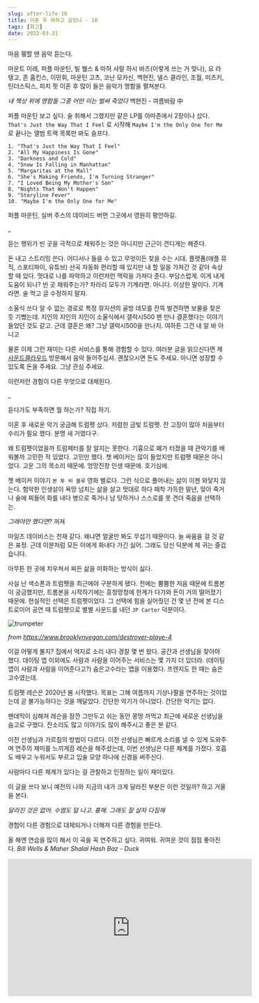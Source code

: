 ```yaml
---
slug: after-life-10
title: 이혼 후 뭐하고 살았나 - 10
tags: [회고]
date: 2022-03-31
---
```


마음 휑할 땐 음악 듣는다.

마운트 이레, 퍼플 마운틴, 빌 웰스 & 마허 샤랄 하시 바즈(이렇게 쓰는 거 맞나), 요 라 텡고, 존 홉킨스, 이민휘, 마운틴 고츠, 코난 모카신, 백현진, 넬스 클라인, 조월, 미츠키, 틴더스틱스, 피치 핏
이혼 후 많이 들은 음악가 명함을 펼쳐본다.

_내 책상 위에 명함들_
_그중 어떤 이는 벌써 죽었다_
백현진 - 여름바람 中

퍼플 마운틴 보고 싶다. 술 취해서 그랬지만 같은 LP를 아마존에서 2장이나 샀다.
`That's Just the Way That I Feel` 로 시작해
`Maybe I'm the Only One for Me` 로 끝나는 앨범 트랙 목록만 봐도 슬프다.

```
1. "That's Just the Way That I Feel"
2. "All My Happiness Is Gone"
3. "Darkness and Cold"
4. "Snow Is Falling in Manhattan"
5. "Margaritas at the Mall"
6. "She's Making Friends, I'm Turning Stranger"
7. "I Loved Being My Mother's Son"
8. "Nights That Won't Happen"
9. "Storyline Fever"
10. "Maybe I'm the Only One for Me"
```

퍼플 마운틴, 실버 주스의 데이비드 버먼 그곳에서 영원히 평안하길.

\_

듣는 행위가 빈 곳을 극적으로 채워주는 것은 아니지만 근근이 견디게는 해준다.

돈 내고 스트리밍 쓴다.
어디서나 들을 수 있고 무엇이든 찾을 수는 시대.
플랫폼(애플 뮤직, 스포티파이, 유튜브) 선곡 자동화 편리할 때 있지만 내 할 일을 가져간 것 같아 속상할 때 있다.
멋대로 나를 파악하고 이런저런 맥락을 가져다 준다. 부담스럽게.
이게 내게 도움이 되나? 빈 곳 채워주는가? 차라리 모두가 기계라면. 아니다. 이상한 말이다. 기계라면. 술 먹고 글 수정하지 말자.

소울식 쓰다 알 수 없는 경로로 특정 뮤지션의 골방 데모를 잔뜩 발견하면 보물을 찾은 듯 기뻤는데. 지인의 지인의 지인이 소울식에서 갤럭시500 팬 만나 결혼했다는 이야기 들었던 것도 같고. 근데 결혼은 왜? 그냥 갤럭시500을 만나지. 여하튼 그건 내 알 바 아니고

물론 이제 그런 재미는 다른 서비스를 통해 경험할 수 있다. 여러분 글을 읽으신다면 제 [사운드클라우드](https://soundcloud.com/yousleepwhen) 방문해서 음악 들어주십셔. 괜찮으시면 돈도 주세요. 아니면 성장할 수 있도록 돈을 주세요. 그냥 관심 주세요.

이런저런 경험이 다른 무엇으로 대체된다.

\_

듣다가도 부족하면 뭘 하는가? 직접 하기.

이혼 후 새로운 악기 궁금해 트럼펫 샀다.
저렴한 금빛 트럼펫.
잔 고장이 많아 처음부터 수리가 필요 했다. 분명 새 거였다구.

왜 트럼펫이었을까 트럼페터를 잘 알지는 못한다. 기흉으로 폐가 터졌을 때 관악기를 배워볼까 고민한 적 있었다. 고민만 했다.
쳇 베이커는 많이 들었지만 트럼펫 때문은 아니었다. 고운 그의 목소리 때문에. 엉망진창 인생 때문에. 호기심에.

쳇 베이커 이야기 `본 투 비 블루` 영화 별로다. 그런 식으로 풀어내는 삶이 이젠 와닿지 않는다.
험악한 인생살이 욕망 넘치는 삶을 살고 멋대로 하다 패착 가득한 말년, 맞아 죽거나 술에 찌들어 화를 내다 병으로 죽거나 남 탓하거나 스스로를 못 견뎌 죽음을 선택하는.

_그래야만 했다면?_
꺼져

마일즈 데이비스는 천재 같다. 왜냐면 얼굴만 봐도 무섭기 때문이다. 늘 싸움을 걸 것 같은 표정. 근데 이분처럼 모든 이에게 화내다 가긴 싫어. 그래도 당신 덕분에 제 귀는 즐겁습니다.

아무튼 한 곳에 치우쳐서 찌든 삶을 미화하는 방식이 싫다.

사실 난 색소폰과 트럼펫을 최근에야 구분하게 됐다. 전에는 뿜뿜한 저음 때문에 트롬본이 궁금했지만, 트롬본을 시작하기에는 흥청망청에 한계가 다가와 돈이 거의 떨어졌기 때문에.
현실적인 선택은 트럼펫이었다. 그 선택에 힘을 실어줬던 건 몇 년 전에 본 디스트로이어 공연 때 트럼펫으로 별별 사운드를 내던 `JP Carter` 덕분이다.

<img src="/destroyer-2.jpeg" alt="trumpeter" />

_from https://www.brooklynvegan.com/destroyer-playe-4_

이걸 어떻게 불지? 집에서 억지로 소리 내다 경찰 몇 번 왔다. 공간과 선생님을 찾아야 했다.
데이팅 앱 이외에도 사람과 사람을 이어주는 서비스는 몇 가지 더 있더라.
(데이팅 앱이 사람과 사람을 이어준다고?)
숨은고수라는 앱을 이용했다.
프렌지도 한 때는 숨은고수였는데.

트럼펫 레슨은 2020년 봄 시작했다. 목표는 그해 여름까지 기상나팔을 연주하는 것이었는데 곧 불가능하다는 것을 깨달았다. 간단한 악기가 아니었다. 간단한 악기는 없다.

펜데믹이 심해져 레슨을 잠깐 그만두고 쉬는 동안 몽땅 까먹고 최근에 새로운 선생님을 숨고로 구했다. 잔소리도 많고 이야기도 많이 해주시고 좋은 분 같다.

이전 선생님과 가르침의 방법이 다르다. 이전 선생님은 빠르게 소리를 낼 수 있게 도와주며 연주의 재미를 느끼게끔 레슨을 해주셨는데, 이번 선생님은 다른 체계를 가졌다. 호흡도 배우고 누워서도 부르고 입술 모양 하나에 신경을 써주신다.

사람마다 다른 체계가 있다는 걸 관찰하고 인정하는 일이 재미있다.

이 글을 쓰다 보니 예전의 나와 지금의 내가 크게 달라진 부분은 이런 것일까? 하고
거울을 본다.

_달라진 것은 없어. 수염도 덜 나고. 흉해. 그래도 잘 살자 다짐해_

경험이 다른 경험으로 대체되거나 더해져 다른 경험을 만든다.

올 해엔 연습을 많이 해서 이 곡을 꼭 연주하고 싶다. 귀여워. 귀여운 것이 점점 좋아진다.
_Bill Wells & Maher Shalal Hash Baz - Duck_

<iframe
  width="560"
  height="315"
  src="https://www.youtube.com/embed/ty9Mtb5PVzA"
  title="YouTube video player"
  frameborder="0"
  allow="accelerometer; autoplay; clipboard-write; encrypted-media; gyroscope; picture-in-picture"
  allowfullscreen
></iframe>
